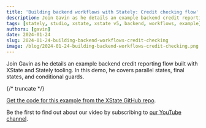```yaml
---
title: 'Building backend workflows with Stately: Credit checking flow'
description: Join Gavin as he details an example backend credit reporting flow built with XState and Stately tooling. In this demo, he covers parallel states, final states, and conditional guards.
tags: [stately, studio, xstate, xstate v5, backend, workflows, example]
authors: [gavin]
date: 2024-01-24
slug: 2024-01-24-building-backend-workflows-credit-checking
image: /blog/2024-01-24-building-backend-workflows-credit-checking.png
---
```


Join Gavin as he details an example backend credit reporting flow built with XState and Stately tooling. In this demo, he covers parallel states, final states, and conditional guards.

{/* truncate */}

<YouTube id="NVE77_axR6s" />

[Get the code for this example from the XState GitHub repo](https://github.com/statelyai/xstate/tree/main/examples/mongodb-credit-check-api).

Be the first to find out about our video by subscribing to [our YouTube channel](https://www.youtube.com/@Statelyai).
